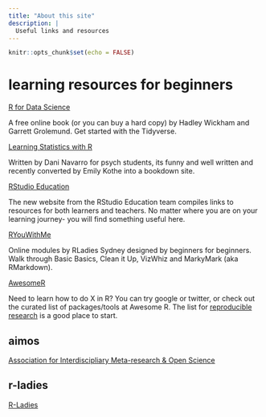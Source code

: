 ```yaml
---
title: "About this site"
description: |
  Useful links and resources
---
```


```r
knitr::opts_chunk$set(echo = FALSE)
```


# learning resources for beginners

[R for Data Science](https://r4ds.had.co.nz/)

A free online book (or you can buy a hard copy) by Hadley Wickham and Garrett Grolemund. Get started with the Tidyverse. 

[Learning Statistics with R](https://learningstatisticswithr-bookdown.netlify.com/)

Written by Dani Navarro for psych students, its funny and well written and recently converted by Emily Kothe into a bookdown site. 

[RStudio Education](https://education.rstudio.com/)

The new website from the RStudio Education team compiles links to resources for both learners and teachers. No matter where you are on your learning journey- you will find something useful here. 

[RYouWithMe](https://rladiessydney.org/courses/ryouwithme/)

Online modules by RLadies Sydney designed by beginners for beginners. Walk through Basic Basics, Clean it Up, VizWhiz and MarkyMark (aka RMarkdown). 

[AwesomeR](https://awesome-r.com/#awesome-r-reproducible-research)

Need to learn how to do X in R? You can try google or twitter, or check out the curated list of packages/tools at Awesome R. The list for [reproducible research](https://awesome-r.com/index.html#awesome-r-reproducible-research) is a good place to start. 


## aimos

[Association for Interdiscipliary Meta-research & Open Science](https://www.aimos2019conference.com/)

## r-ladies

[R-Ladies](https://rladies.org/)
